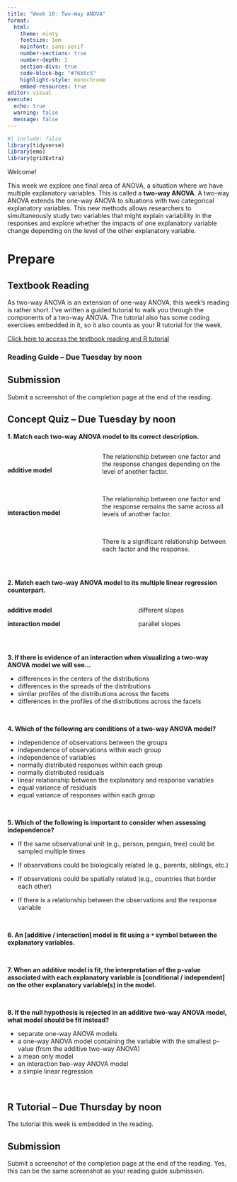 ```yaml
---
title: "Week 10: Two-Way ANOVA"
format: 
  html: 
    theme: minty
    fontsize: 1em
    mainfont: sans-serif
    number-sections: true
    number-depth: 2
    section-divs: true
    code-block-bg: "#76b5c5"
    highlight-style: monochrome
    embed-resources: true
editor: visual
execute: 
  echo: true
  warning: false
  message: false
---
```


```r
#| include: false
library(tidyverse)
library(emo)
library(gridExtra)
```

Welcome!

This week we explore one final area of ANOVA, a situation where we have multiple explanatory variables. This is called a **two-way ANOVA**. A two-way ANOVA extends the one-way ANOVA to situations with two categorical explanatory variables. This new methods allows researchers to simultaneously study two variables that might explain variability in the responses and explore whether the impacts of one explanatory variable change depending on the level of the other explanatory variable.

# Prepare

## Textbook Reading

As two-way ANOVA is an extension of one-way ANOVA, this week's reading is rather short. I've written a guided tutorial to walk you through the components of a two-way ANOVA. The tutorial also has some coding exercises embedded in it, so it also counts as your R tutorial for the week.

[Click here to access the textbook reading and R tutorial](https://rstudio.csm.calpoly.edu/two-way-anova/#section-two-way-anova)

### Reading Guide -- Due Tuesday by noon

::: callout-note
# Submission

Submit a screenshot of the completion page at the end of the reading.
:::

## Concept Quiz -- Due Tuesday by noon

**1.  Match each two-way ANOVA model to its correct description.**

::: columns
::: {.column width="40%"}

</br>

**additive model**

</br>
</br>
</br>

**interaction model**
:::

::: {.column width="60%"}
The relationship between one factor and the response changes depending on the level of another factor.

</br>

The relationship between one factor and the response remains the same across all levels of another factor.

</br>

There is a significant relationship between each factor and the response.
:::
:::

</br>

**2.  Match each two-way ANOVA model to its multiple linear regression counterpart.**

::: columns
::: {.column width="45%"}
**additive model**

**interaction model**
:::

::: {.column width="10%"}
:::

:::{.column width="45%"} 
different slopes

parallel slopes
:::
:::

</br>

**3.  If there is evidence of an interaction when visualizing a two-way ANOVA model we will see...**

- differences in the centers of the distributions
- differences in the spreads of the distributions
- similar profiles of the distributions across the facets 
- differences in the profiles of the distributions across the facets

</br>

**4.  Which of the following are conditions of a two-way ANOVA model?**

-   independence of observations between the groups
-   independence of observations within each group
-   independence of variables
-   normally distributed responses within each group
-   normally distributed residuals
-   linear relationship between the explanatory and response variables
-   equal variance of residuals
-   equal variance of responses within each group

</br>

**5.  Which of the following is important to consider when assessing independence?**

-   If the same observational unit (e.g., person, penguin, tree) could be sampled multiple times

-   If observations could be biologically related (e.g., parents, siblings, etc.)

-   If observations could be spatially related (e.g., countries that border each other)

-   If there is a relationship between the observations and the response variable

</br>

**6.  An \[additive / interaction\] model is fit using a `*` symbol between the explanatory variables.**

</br>

**7.  When an additive model is fit, the interpretation of the p-value associated with each explanatory variable is \[conditional / independent\] on the other explanatory variable(s) in the model.**

</br>

**8.  If the null hypothesis is rejected in an additive two-way ANOVA model, what model should be fit instead?**

-   separate one-way ANOVA models
-   a one-way ANOVA model containing the variable with the smallest p-value (from the additive two-way ANOVA)
-   a mean only model
-   an interaction two-way ANOVA model
-   a simple linear regression

</br>

## R Tutorial -- Due Thursday by noon

The tutorial this week is embedded in the reading.

::: callout-note
# Submission

Submit a screenshot of the completion page at the end of the reading. Yes, this can be the same screenshot as your reading guide submission.
:::

